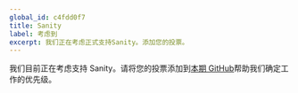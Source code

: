 ```yaml
---
global_id: c4fdd0f7
title: Sanity
label: 考虑到
excerpt: 我们正在考虑正式支持Sanity。添加您的投票。
---
```


我们目前正在考虑支持 Sanity。请将您的投票添加到[本期 GitHub](https://github.com/contentlayerdev/contentlayer/issues/172)帮助我们确定工作的优先级。
